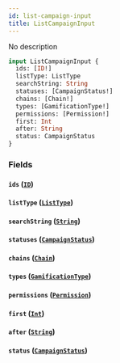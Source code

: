 ```yaml
---
id: list-campaign-input
title: ListCampaignInput
---
```



No description

```graphql
input ListCampaignInput {
  ids: [ID!]
  listType: ListType
  searchString: String
  statuses: [CampaignStatus!]
  chains: [Chain!]
  types: [GamificationType!]
  permissions: [Permission!]
  first: Int
  after: String
  status: CampaignStatus
}
```


### Fields

#### `ids` ([`ID`](../../references/scalars/id))




#### `listType` ([`ListType`](../../references/enums/list-type))




#### `searchString` ([`String`](../../references/scalars/string))




#### `statuses` ([`CampaignStatus`](../../references/enums/campaign-status))




#### `chains` ([`Chain`](../../references/enums/chain))




#### `types` ([`GamificationType`](../../references/enums/gamification-type))




#### `permissions` ([`Permission`](../../references/enums/permission))




#### `first` ([`Int`](../../references/scalars/int))




#### `after` ([`String`](../../references/scalars/string))




#### `status` ([`CampaignStatus`](../../references/enums/campaign-status))






